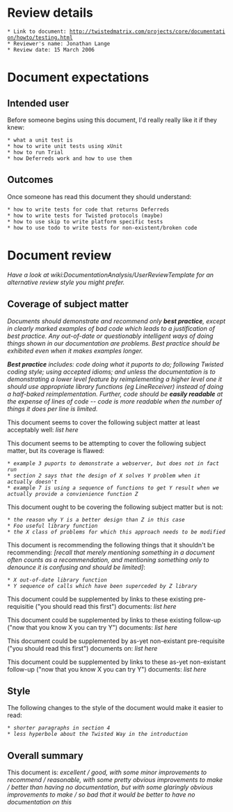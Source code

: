 
= Review details =

 * Link to document: http://twistedmatrix.com/projects/core/documentation/howto/testing.html
 * Reviewer's name: Jonathan Lange
 * Review date: 15 March 2006

= Document expectations =

== Intended user ==

Before someone begins using this document, I'd really really like it if they knew:
 * what a unit test is
 * how to write unit tests using xUnit
 * how to run Trial
 * how Deferreds work and how to use them

== Outcomes ==

Once someone has read this document they should understand:
 * how to write tests for code that returns Deferreds
 * how to write tests for Twisted protocols (maybe)
 * how to use skip to write platform specific tests
 * how to use todo to write tests for non-existent/broken code


= Document review =

''Have a look at wiki:DocumentationAnalysis/UserReviewTemplate for an alternative review style you might prefer.''

== Coverage of subject matter ==

''Documents should demonstrate and recommend only '''best practice''', except in clearly marked examples of bad code which leads to a justification of best practice. Any out-of-date or questionably intelligent ways of doing things shown in our documentation are problems. Best practice should be exhibited even when it makes examples longer.'' 

'''''Best practice''' includes: code doing what it puports to do; following Twisted coding style; using accepted idioms; and unless the documentation is to demonstrating a lower level feature by reimplementing a higher level one it should use appropriate library functions (eg LineReceiver) instead of doing a half-baked reimplementation. Further, code should be '''easily readable''' at the expense of lines of code -- code is more readable when the number of things it does per line is limited.''

This document seems to cover the following subject matter at least acceptably well:
''list here''

This document seems to be attempting to cover the following subject matter, but its coverage is flawed:
 * ''example 3 puports to demonstrate a webserver, but does not in fact run''
 * ''section 2 says that the design of X solves Y problem when it actually doesn't''
 * ''example 7 is using a sequence of functions to get Y result when we actually provide a convienience function Z''

This document ought to be covering the following subject matter but is not:
 * ''the reason why Y is a better design than Z in this case''
 * ''Foo useful library function''
 * ''the X class of problems for which this approach needs to be modified''

This document is recommending the following things that it shouldn't be recommending: ''[recall that merely mentioning something in a document often counts as a recommendation, and mentioning something only to denounce it is confusing and should be limited]'':
 * ''X out-of-date library function''
 * ''Y sequence of calls which have been superceded by Z library''

This document could be supplemented by links to these existing pre-requisitie ("you should read this first") documents:
''list here''

This document could be supplemented by links to these existing follow-up ("now that you know X you can try Y") documents:
''list here''

This document could be supplemented by as-yet non-existant pre-requisite ("you should read this first") documents on:
''list here''

This document could be supplemented by links to these as-yet non-existant follow-up ("now that you know X you can try Y") documents:
''list here''

== Style ==
The following changes to the style of the document would make it easier to read:

 * ''shorter paragraphs in section 4''
 * ''less hyperbole about the Twisted Way in the introduction''

== Overall summary ==

This document is: ''excellent / good, with some minor improvements to recommend / reasonable, with some pretty obvious improvements to make / better than having no documentation, but with some glaringly obvious improvements to make / so bad that it would be better to have no documentation on this''
